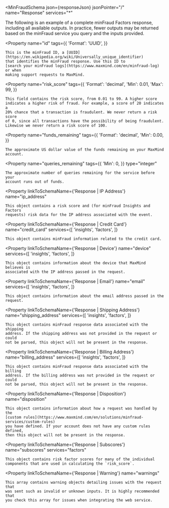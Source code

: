 
<MinFraudSchema
  json={responseJson}
  jsonPointer="/"
  name="Response"
  services="*"
>
The following is an example of a complete minFraud Factors response, including
all available outputs. In practice, fewer outputs may be returned based on the
minFraud service you query and the inputs provided.

  <Property
    name="id"
    tags={{
      'Format': 'UUID',
    }}
  >
    This is the minFraud ID, a [UUID](https://en.wikipedia.org/wiki/Universally_unique_identifier)
    that identifies the minFraud response. Use this ID to
    [search your minFraud logs](https://www.maxmind.com/en/minfraud-log) or when
    making support requests to MaxMind.
  </Property>

  <Property
    name="risk_score"
    tags={{
      'Format': 'decimal',
      'Min': 0.01,
      'Max': 99,
    }}
  >
    This field contains the risk score, from 0.01 to 99. A higher score
    indicates a higher risk of fraud. For example, a score of 20 indicates a
    20% chance that a transaction is fraudulent. We never return a risk score
    of 0, since all transactions have the possibility of being fraudulent.
    Likewise we never return a risk score of 100.
  </Property>

  <Property
    name="funds_remaining"
    tags={{
      'Format': 'decimal',
      'Min': 0.00,
    }}
  >
    The approximate US dollar value of the funds remaining on your MaxMind
    account.
  </Property>

  <Property
    name="queries_remaining"
    tags={{
      'Min': 0,
    }}
    type="integer"
  >
    The approximate number of queries remaining for the service before your
    account runs out of funds.
  </Property>

  <Property
    linkToSchemaName={'Response | IP Address'}
    name="ip_address"
  >
    This object contains a risk score and (for minFraud Insights and Factors
    requests) risk data for the IP address associated with the event.
  </Property>

  <Property
    linkToSchemaName={'Response | Credit Card'}
    name="credit_card"
    services={[
      'insights',
      'factors',
    ]}
  >
    This object contains minFraud information related to the credit card.
  </Property>

  <Property
    linkToSchemaName={'Response | Device'}
    name="device"
    services={[
      'insights',
      'factors',
    ]}
  >
    This object contains information about the device that MaxMind believes is
    associated with the IP address passed in the request.
  </Property>

  <Property
    linkToSchemaName={'Response | Email'}
    name="email"
    services={[
      'insights',
      'factors',
    ]}
  >
    This object contains information about the email address passed in the
    request.
  </Property>

  <Property
    linkToSchemaName={'Response | Shipping Address'}
    name="shipping_address"
    services={[
      'insights',
      'factors',
    ]}
  >
    This object contains minFraud response data associated with the shipping
    address. If the shipping address was not provided in the request or could
    not be parsed, this object will not be present in the response.
  </Property>

  <Property
    linkToSchemaName={'Response | Billing Address'}
    name="billing_address"
    services={[
      'insights',
      'factors',
    ]}
  >
    This object contains minFraud response data associated with the billing
    address. If the billing address was not provided in the request or could
    not be parsed, this object will not be present in the response.
  </Property>

  <Property
    linkToSchemaName={'Response | Disposition'}
    name="disposition"
  >
    This object contains information about how a request was handled by the
    [custom rules](https://www.maxmind.com/en/solutions/minfraud-services/custom-rules)
    you have defined. If your account does not have any custom rules defined,
    then this object will not be present in the response.
  </Property>

  <Property
    linkToSchemaName={'Response | Subscores'}
    name="subscores"
    services="factors"
  >
    This object contains risk factor scores for many of the individual
    components that are used in calculating the `risk_score`.
  </Property>

  <Property
    linkToSchemaName={'Response | Warning'}
    name="warnings"
  >
    This array contains warning objects detailing issues with the request that
    was sent such as invalid or unknown inputs. It is highly recommended that
    you check this array for issues when integrating the web service.
  </Property>
</MinFraudSchema>
